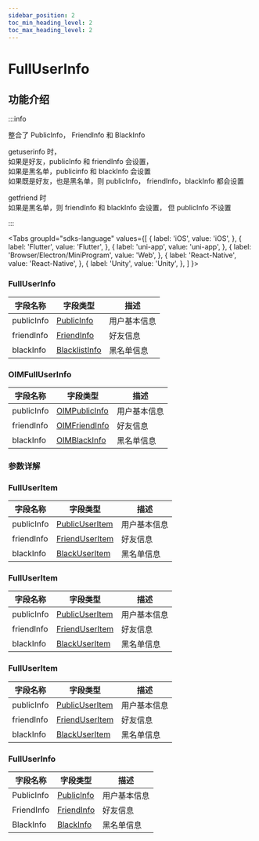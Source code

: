 ```yaml
---
sidebar_position: 2
toc_min_heading_level: 2
toc_max_heading_level: 2
---
```


# FullUserInfo

## 功能介绍

:::info

整合了 PublicInfo， FriendInfo 和 BlackInfo

getuserinfo 时，  
 如果是好友，publicInfo 和 friendInfo 会设置，  
 如果是黑名单，publicinfo 和 blackInfo 会设置  
 如果既是好友，也是黑名单，则 publicInfo， friendInfo，blackInfo 都会设置

getfriend 时  
 如果是黑名单，则 friendInfo 和 blackInfo 会设置， 但 publicInfo 不设置

:::

<Tabs
groupId="sdks-language"
values={[
{ label: 'iOS', value: 'iOS', },
{ label: 'Flutter', value: 'Flutter', },
{ label: 'uni-app', value: 'uni-app', },
{ label: 'Browser/Electron/MiniProgram', value: 'Web', },
{ label: 'React-Native', value: 'React-Native', },
{ label: 'Unity', value: 'Unity', },
]
}>

<TabItem value="Flutter">

### FullUserInfo

| 字段名称         | 字段类型                                               | 描述                                                   |
| ---------------- | ------------------------------------------------------ | ------------------------------------------------------ |
| publicInfo       | [PublicInfo](docs/sdks/class/user/publicInfo.mdx)   | 用户基本信息|
| friendInfo       | [FriendInfo](docs/sdks/class/relation/friendInfo.mdx) | 好友信息   |
| blackInfo        | [BlacklistInfo](docs/sdks/class/relation/blackInfo.mdx)   | 黑名单信息 |

</TabItem>

<TabItem value="iOS">

### OIMFullUserInfo

| 字段名称         | 字段类型                                               | 描述                                                   |
| ---------------- | ------------------------------------------------------ | ------------------------------------------------------ |
| publicInfo       | [OIMPublicInfo](docs/sdks/class/user/publicInfo.mdx)   | 用户基本信息|
| friendInfo       | [OIMFriendInfo](docs/sdks/class/relation/friendInfo.mdx) | 好友信息   |
| blackInfo        | [OIMBlackInfo](docs/sdks/class/relation/blackInfo.mdx)   | 黑名单信息 |

</TabItem>

<TabItem value="Android">

### 参数详解

</TabItem>

<TabItem value="Web">

### FullUserItem

| 字段名称   | 字段类型                                                | 描述                                                   |
| ---------- | ------------------------------------------------------- | ------------------------------------------------------ |
| publicInfo | [PublicUserItem](docs/sdks/class/user/publicInfo.mdx)   | 用户基本信息|
| friendInfo | [FriendUserItem](docs/sdks/class/relation/friendInfo.mdx) | 好友信息   |
| blackInfo  | [BlackUserItem](docs/sdks/class/relation/blackInfo.mdx)   | 黑名单信息 |

</TabItem>

<TabItem value="uni-app">

### FullUserItem

| 字段名称   | 字段类型                                                | 描述                                                   |
| ---------- | ------------------------------------------------------- | ------------------------------------------------------ |
| publicInfo | [PublicUserItem](docs/sdks/class/user/publicInfo.mdx)   | 用户基本信息|
| friendInfo | [FriendUserItem](docs/sdks/class/relation/friendInfo.mdx) | 好友信息   |
| blackInfo  | [BlackUserItem](docs/sdks/class/relation/blackInfo.mdx)   | 黑名单信息 |

</TabItem>

<TabItem value="React-Native">

### FullUserItem

| 字段名称   | 字段类型                                                | 描述                                                   |
| ---------- | ------------------------------------------------------- | ------------------------------------------------------ |
| publicInfo | [PublicUserItem](docs/sdks/class/user/publicInfo.mdx)   | 用户基本信息|
| friendInfo | [FriendUserItem](docs/sdks/class/relation/friendInfo.mdx) | 好友信息   |
| blackInfo  | [BlackUserItem](docs/sdks/class/relation/blackInfo.mdx)   | 黑名单信息 |

</TabItem>

<TabItem value="Unity">

### FullUserInfo

| 字段名称         | 字段类型                                               | 描述                                                   |
| ---------------- | ------------------------------------------------------ | ------------------------------------------------------ |
| PublicInfo       | [PublicInfo](docs/sdks/class/user/publicInfo.mdx)   | 用户基本信息|
| FriendInfo       | [FriendInfo](docs/sdks/class/relation/friendInfo.mdx) | 好友信息   |
| BlackInfo        | [BlackInfo](docs/sdks/class/relation/blackInfo.mdx)   | 黑名单信息 |
</TabItem>

</Tabs>
